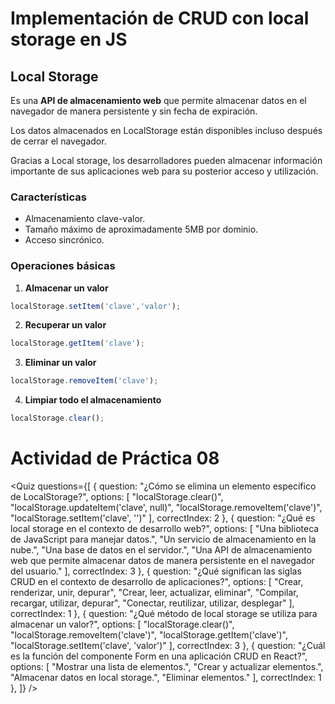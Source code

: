 
# Implementación de CRUD con local storage en JS

## Local Storage
Es una **API de almacenamiento web** que permite almacenar datos en el navegador de manera persistente y sin fecha de expiración. 

Los datos almacenados en LocalStorage están disponibles incluso después de cerrar el navegador. 

Gracias a Local storage, los desarrolladores pueden almacenar información importante de sus aplicaciones web para su posterior acceso y utilización. 

### Características

- Almacenamiento clave-valor.
- Tamaño máximo de aproximadamente 5MB por dominio.
- Acceso sincrónico.

### Operaciones básicas

1. **Almacenar un valor**

```jsx
localStorage.setItem('clave','valor');
```

2. **Recuperar un valor**

```jsx
localStorage.getItem('clave');
```

3. **Eliminar un valor**

```jsx
localStorage.removeItem('clave');
```

4. **Limpiar todo el almacenamiento**

```jsx
localStorage.clear();
```

# Actividad de Práctica 08

<Quiz questions={[
	{
		question: "¿Cómo se elimina un elemento específico de LocalStorage?",
		options: [
			"localStorage.clear()",
			"localStorage.updateItem('clave', null)",
			"localStorage.removeItem('clave')",
			"localStorage.setItem('clave', '')"
		],
		correctIndex: 2
	},
    {
		question: "¿Qué es local storage en el contexto de desarrollo web?",
		options: [
			"Una biblioteca de JavaScript para manejar datos.",
			"Un servicio de almacenamiento en la nube.",
			"Una base de datos en el servidor.",
			"Una API de almacenamiento web que permite almacenar datos de manera persistente en el navegador del usuario."
		],
		correctIndex: 3
	},
    {
		question: "¿Qué significan las siglas CRUD en el contexto de desarrollo de aplicaciones?",
		options: [
			"Crear, renderizar, unir, depurar",
			"Crear, leer, actualizar, eliminar",
			"Compilar, recargar, utilizar, depurar",
			"Conectar, reutilizar, utilizar, desplegar"
		],
		correctIndex: 1
	},
    {
		question: "¿Qué método de local storage se utiliza para almacenar un valor?",
		options: [
			"localStorage.clear()",
			"localStorage.removeItem('clave')",
			"localStorage.getItem('clave')",
			"localStorage.setItem('clave', 'valor')"
		],
		correctIndex: 3
	},
    {
		question: "¿Cuál es la función del componente Form en una aplicación CRUD en React?",
		options: [
			"Mostrar una lista de elementos.",
			"Crear y actualizar elementos.",
			"Almacenar datos en local storage.",
			"Eliminar elementos."
		],
		correctIndex: 1
	},
]} />